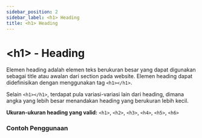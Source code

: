 ```yaml
---
sidebar_position: 2
sidebar_label: <h1> Heading
title: <h1> Heading
---
```



# &lt;h1&gt; - Heading
Elemen heading adalah elemen teks berukuran besar yang dapat digunakan sebagai title atau awalan dari section pada website. Elemen heading dapat didefinisikan dengan menggunakan tag `<h1></h1>`.

Selain `<h1></h1>`, terdapat pula variasi-variasi lain dari heading, dimana angka yang lebih besar menandakan heading yang berukuran lebih kecil.

**Ukuran-ukuran heading yang valid:** `<h1>`, `<h2>`, `<h3>`, `<h4>`, `<h5>`, `<h6>`

### Contoh Penggunaan
<CodeEditor defaultValue={headingExample}  />
